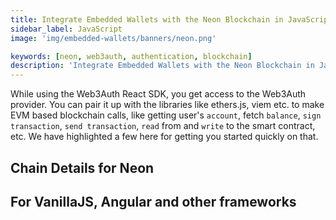 ```yaml
---
title: Integrate Embedded Wallets with the Neon Blockchain in JavaScript
sidebar_label: JavaScript
image: 'img/embedded-wallets/banners/neon.png'

keywords: [neon, web3auth, authentication, blockchain]
description: 'Integrate Embedded Wallets with the Neon Blockchain in Javascript | Embedded Wallets'
---
```



While using the Web3Auth React SDK, you get access to the Web3Auth provider. You can pair it up with the libraries like ethers.js, viem etc. to make EVM based blockchain calls, like getting user's `account`, fetch `balance`, `sign transaction`, `send transaction`, `read` from and `write` to the smart contract, etc. We have highlighted a few here for getting you started quickly on that.

## Chain Details for Neon

<ChainDetailsNeon />

## For VanillaJS, Angular and other frameworks

<JsBlockchainMethods />
